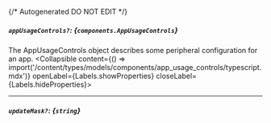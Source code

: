 {/* Autogenerated DO NOT EDIT  */}

##### `appUsageControls?`: *{`components.AppUsageControls`}*
The AppUsageControls object describes some peripheral configuration for an app.
<Collapsible content={() => import('/content/types/models/components/app_usage_controls/typescript.mdx')} openLabel={Labels.showProperties} closeLabel={Labels.hideProperties}>
</Collapsible>

---
##### `updateMask?`: *{`string`}*



